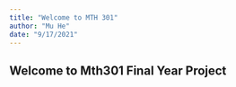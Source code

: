 ```yaml
---
title: "Welcome to MTH 301"
author: "Mu He"
date: "9/17/2021"
---
```



## Welcome to Mth301 Final Year Project
